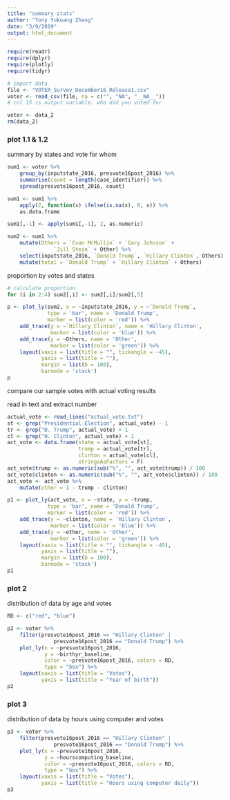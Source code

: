 ```yaml
---
title: "summary stats"
author: "Tony Yukuang Zhang"
date: "3/9/2019"
output: html_document
---
```


```r
require(readr)
require(dplyr)
require(plotly)
require(tidyr)
```

```r
# import data
file <- "VOTER_Survey_December16_Release1.csv"
voter <- read_csv(file, na = c("", "NA", "__NA__"))
# col 15 is output variable: who did you voted for
```

```r
voter <- data_2
rm(data_2)
```

### plot 1.1 & 1.2

summary by states and vote for whom

```r
sum1 <- voter %>%
    group_by(inputstate_2016, presvote16post_2016) %>%
    summarise(count = length(case_identifier)) %>%
    spread(presvote16post_2016, count)

sum1 <- sum1 %>%
    apply(2, function(x) ifelse(is.na(x), 0, x)) %>%
    as.data.frame

sum1[,-1] <- apply(sum1[,-1], 2, as.numeric)

sum2 <- sum1 %>%
    mutate(Others = `Evan McMullin` + `Gary Johnson` + 
               `Jill Stein` + Other) %>%
    select(inputstate_2016, `Donald Trump`, `Hillary Clinton`, Others) %>%
    mutate(total = `Donald Trump` + `Hillary Clinton` + Others)
```

proportion by votes and states

```r
# calculate proportion
for (i in 2:4) sum2[,i] <- sum2[,i]/sum2[,5]

p <- plot_ly(sum2, x = ~inputstate_2016, y = ~`Donald Trump`,
             type = 'bar', name = 'Donald Trump',
             marker = list(color = 'red')) %>%
    add_trace(y = ~`Hillary Clinton`, name = 'Hillary Clinton',
              marker = list(color = 'blue')) %>%
    add_trace(y = ~Others, name = 'Other',
              marker = list(color = 'green')) %>%
    layout(xaxis = list(title = "", tickangle = -45),
           yaxis = list(title = ""),
           margin = list(b = 100),
           barmode = 'stack')
p
```

compare our sample votes with actual voting results

read in text and extract number

```r
actual_vote <- read_lines("actual_vote.txt")
st <- grep("Presidential Election", actual_vote) - 1
tr <- grep("D. Trump", actual_vote) + 1
cl <- grep("H. Clinton", actual_vote) + 1
act_vote <- data.frame(state = actual_vote[st],
                       trump = actual_vote[tr],
                       clinton = actual_vote[cl],
                       stringsAsFactors = F)
act_vote$trump <- as.numeric(sub("%", "", act_vote$trump)) / 100
act_vote$clinton <- as.numeric(sub("%", "", act_vote$clinton)) / 100
act_vote <- act_vote %>%
    mutate(other = 1 - trump - clinton)
```

```r
p1 <- plot_ly(act_vote, x = ~state, y = ~trump,
             type = 'bar', name = 'Donald Trump',
             marker = list(color = 'red')) %>%
    add_trace(y = ~clinton, name = 'Hillary Clinton',
              marker = list(color = 'blue')) %>%
    add_trace(y = ~other, name = 'Other',
              marker = list(color = 'green')) %>%
    layout(xaxis = list(title = "", tickangle = -45),
           yaxis = list(title = ""),
           margin = list(b = 100),
           barmode = 'stack')
p1
```


### plot 2

distribution of data by age and votes

```r
RD <- c("red", "blue")

p2 <- voter %>%
    filter(presvote16post_2016 == "Hillary Clinton" |
               presvote16post_2016 == "Donald Trump") %>%
    plot_ly(x = ~presvote16post_2016,
            y = ~birthyr_baseline,
            color = ~presvote16post_2016, colors = RD,
            type = "box") %>%
    layout(xaxis = list(title = "Votes"),
           yaxis = list(title = "Year of birth"))
p2
```

### plot 3

distribution of data by hours using computer and votes

```r
p3 <- voter %>%
    filter(presvote16post_2016 == "Hillary Clinton" |
               presvote16post_2016 == "Donald Trump") %>%
    plot_ly(x = ~presvote16post_2016,
            y = ~hourscomputing_baseline,
            color = ~presvote16post_2016, colors = RD,
            type = "box") %>%
    layout(xaxis = list(title = "Votes"),
           yaxis = list(title = "Hours using computer daily"))
p3
```
